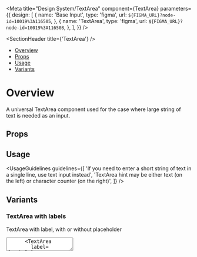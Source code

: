 
<Meta
  title="Design System/TextArea"
  component={TextArea}
  parameters={{
    design: [
      {
        name: 'Base Input',
        type: 'figma',
        url: `${FIGMA_URL}?node-id=10019%3A116505`,
      },
      {
        name: 'TextArea',
        type: 'figma',
        url: `${FIGMA_URL}?node-id=10019%3A116508`,
      },
    ],
  }}
/>

<SectionHeader title={'TextArea'} />

- [Overview](#overview)
- [Props](#props)
- [Usage](#usage)
- [Variants](#variants)

# Overview

A universal TextArea component used for the case where large string of text is needed as an input.

## Props

<ArgsTable of={TextArea} />

## Usage

<UsageGuidelines
  guidelines={[
    'If you need to enter a short string of text in a single line, use text input instead',
    'TextArea hint may be either text (on the left) or character counter (on the right)',
  ]}
/>

## Variants

### TextArea with labels

TextArea with label, with or without placeholder

<Canvas>
  <Story name="TextArea with labels">
    <Stack>
      <TextArea label={'Label'} cols={10} rows={5} isResizeEnabled={false} />
      <TextArea
        label={'Label'}
        cols={10}
        rows={5}
        placeholder={'Placeholder'}
        isResizeEnabled={false}
      />
    </Stack>
  </Story>
</Canvas>

### Resizable TextArea

TextArea and how to change size with cols and rows

<Canvas>
  <Story name="Resizable TextArea">
    <Stack>
      <TextArea label={'Label'} cols={10} rows={5} />
    </Stack>
  </Story>
</Canvas>

### TextArea with Counter

TextArea with maximum characters indicated by a counter.

<Tip>
  TextArea is a controlled component, so in order for the counter to work, the value prop must be
  passed to the component.
</Tip>

<Canvas>
  <Story name="TextArea with Counter">
    <Stack>
      <Function>
        {() => {
          const [value, setValue] = useState('');
          const handleChange = (e) => setValue(e.target.value);
          return (
            <TextArea
              label={'Label'}
              value={value}
              onChange={handleChange}
              cols={10}
              rows={5}
              isResizeEnabled={false}
              maxCharacters={10}
            />
          );
        }}
      </Function>
    </Stack>
  </Story>
</Canvas>

### TextArea Statuses

TextArea with 3 available statuses: Normal, Error and Read-only.

<Canvas>
  <Story name="TextArea Statuses" parameters={{ decorators: [withKnobs] }}>
    <Stack>
      <Stack>
        <TextArea
          label={'Normal'}
          cols={10}
          rows={5}
          isResizeEnabled={false}
          status={{
            type: 'normal',
            hintMessage: text('Custom Hint Message', 'Hint in Text Area'),
          }}
        />
        <TextArea
          label={'Error'}
          cols={10}
          rows={5}
          isResizeEnabled={false}
          status={{
            type: 'error',
            hintMessage: text('Custom Error Message', 'Error in Text Area'),
          }}
        />
        <TextArea
          label={'Read-only'}
          cols={10}
          rows={5}
          isResizeEnabled={false}
          status={{
            type: 'read-only',
            hintMessage: text('Custom Hint Message', 'Hint in Text Area'),
          }}
        />
      </Stack>
    </Stack>
  </Story>
</Canvas>

### Disabled TextArea

Regular TextArea disabled with label

<Canvas>
  <Story name="Disabled TextArea">
    <Stack>
      <TextArea
        isDisabled
        label={'Label'}
        cols={10}
        rows={5}
        status={{
          type: 'normal',
          hintMessage: 'This field is disabled',
        }}
      />
    </Stack>
  </Story>
</Canvas>

### Playground

<Canvas>
  <Story name="Playground" parameters={{ decorators: [withKnobs] }}>
    <Stack>
      <Function>
        {() => {
          const [value, setValue] = useState('');
          const handleChange = (e) => setValue(e.target.value);
          return (
            <TextArea
              value={value}
              label={text('Label', 'Label')}
              onChange={handleChange}
              placeholder={text('Placeholder', 'Placeholder')}
              isDisabled={boolean('isDisabled', false)}
              isResizeEnabled={boolean('isResizeEnabled', true)}
              maxCharacters={number('maxCharacters', undefined)}
              cols={10}
              rows={5}
              status={{
                type: select('status', ['error', 'normal', 'read-only'], 'normal'),
                hintMessage: text('custom hint message', 'Hint in Text Area'),
              }}
            />
          );
        }}
      </Function>
    </Stack>
  </Story>
</Canvas>
